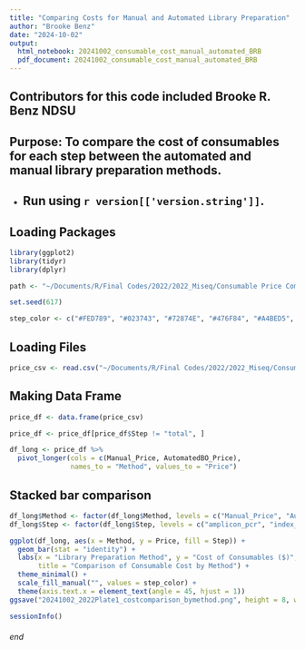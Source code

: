 ```yaml
---
title: "Comparing Costs for Manual and Automated Library Preparation"
author: "Brooke Benz"
date: "2024-10-02"
output:
  html_notebook: 20241002_consumable_cost_manual_automated_BRB
  pdf_document: 20241002_consumable_cost_manual_automated_BRB
---
```

## Contributors for this code included Brooke R. Benz NDSU

## Purpose: To compare the cost of consumables for each step between the automated and manual library preparation methods.

* Run using `r version[['version.string']] `.
---

## Loading Packages
```r
library(ggplot2)
library(tidyr)
library(dplyr)

path <- "~/Documents/R/Final Codes/2022/2022_Miseq/Consumable Price Comparison"

set.seed(617)

step_color <- c("#FED789", "#023743", "#72874E", "#476F84", "#A4BED5", "#453947") # colors from nationalparkcolors package - set Acadia
```

## Loading Files
```r
price_csv <- read.csv("~/Documents/R/Final Codes/2022/2022_Miseq/Consumable Price Comparison/2022b_Plate1_consumablepricetracking_noafteroptimization.csv")
```

## Making Data Frame
```r
price_df <- data.frame(price_csv)

price_df <- price_df[price_df$Step != "total", ]

df_long <- price_df %>%
  pivot_longer(cols = c(Manual_Price, AutomatedBO_Price),
               names_to = "Method", values_to = "Price")
```

## Stacked bar comparison 
```r
df_long$Method <- factor(df_long$Method, levels = c("Manual_Price", "AutomatedBO_Price"))
df_long$Step <- factor(df_long$Step, levels = c("amplicon_pcr", "index_pcr", "bead_cleanups", "gel_tapestation", "pg_qubit_quantification", "diluting_pooling"))

ggplot(df_long, aes(x = Method, y = Price, fill = Step)) +
  geom_bar(stat = "identity") +
  labs(x = "Library Preparation Method", y = "Cost of Consumables ($)",
       title = "Comparison of Consumable Cost by Method") +
  theme_minimal() +
  scale_fill_manual("", values = step_color) +
  theme(axis.text.x = element_text(angle = 45, hjust = 1))
ggsave("20241002_2022Plate1_costcomparison_bymethod.png", height = 8, width = 15)
```

```r
sessionInfo()
```




###### end